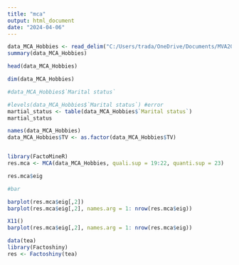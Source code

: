 ```yaml
---
title: "mca"
output: html_document
date: "2024-04-06"
---
```


```r
data_MCA_Hobbies <- read_delim("C:/Users/trada/OneDrive/Documents/MVA2024/data_MCA_Hobbies.csv", delim = ";")
summary(data_MCA_Hobbies)

head(data_MCA_Hobbies)

dim(data_MCA_Hobbies)

#data_MCA_Hobbies$`Marital status`

#levels(data_MCA_Hobbies$`Marital status`) #error
martial_status <- table(data_MCA_Hobbies$`Marital status`)
martial_status


```
```r
names(data_MCA_Hobbies)
data_MCA_Hobbies$TV <- as.factor(data_MCA_Hobbies$TV)



```


```r
library(FactoMineR)
res.mca <- MCA(data_MCA_Hobbies, quali.sup = 19:22, quanti.sup = 23)


```

```r
res.mca$eig

#bar

barplot(res.mca$eig[,2])
barplot(res.mca$eig[,2], names.arg = 1: nrow(res.mca$eig))
```
```r
X11()
barplot(res.mca$eig[,2], names.arg = 1: nrow(res.mca$eig))
```


```r
data(tea)
library(Factoshiny)
res <- Factoshiny(tea)

```